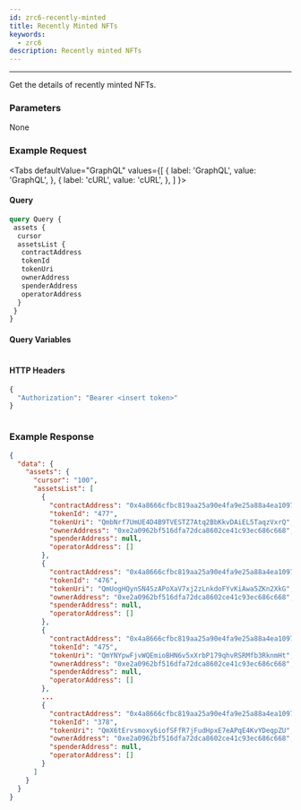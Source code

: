 ```yaml
---
id: zrc6-recently-minted
title: Recently Minted NFTs
keywords:
  - zrc6
description: Recently minted NFTs
---
```



---

Get the details of recently minted NFTs.


### Parameters

None

### Example Request


<Tabs
  defaultValue="GraphQL"
  values={[
    { label: 'GraphQL', value: 'GraphQL', },
    { label: 'cURL', value: 'cURL', },
  ]
}>

<TabItem value="GraphQL">

#### Query


```graphql
query Query {
 assets {
  cursor
  assetsList {
   contractAddress
   tokenId
   tokenUri
   ownerAddress
   spenderAddress
   operatorAddress
  }
 }
}
```

#### Query Variables

```graphql

```

#### HTTP Headers

```graphql
{
  "Authorization": "Bearer <insert token>" 
}
```

</TabItem>


<TabItem value="cURL">

```curl
```

</TabItem>
</Tabs>

### Example Response

```json
{
  "data": {
    "assets": {
      "cursor": "100",
      "assetsList": [
        {
          "contractAddress": "0x4a8666cfbc819aa25a90e4fa9e25a88a4ea10979",
          "tokenId": "477",
          "tokenUri": "QmbNrf7UmUE4D4B9TVESTZ7Atq2BbKkvDAiEL5TaqzVxrQ",
          "ownerAddress": "0xe2a0962bf516dfa72dca8602ce41c93ec686c668",
          "spenderAddress": null,
          "operatorAddress": []
        },
        {
          "contractAddress": "0x4a8666cfbc819aa25a90e4fa9e25a88a4ea10979",
          "tokenId": "476",
          "tokenUri": "QmUogHQynSN4SzAPoXaV7xj2zLnkdoFYvKiAwa5ZKn2XkG",
          "ownerAddress": "0xe2a0962bf516dfa72dca8602ce41c93ec686c668",
          "spenderAddress": null,
          "operatorAddress": []
        },
        {
          "contractAddress": "0x4a8666cfbc819aa25a90e4fa9e25a88a4ea10979",
          "tokenId": "475",
          "tokenUri": "QmYNYpwFjvWQEmioBHN6v5xXrbP179qhvRSRMfb3RknmHt",
          "ownerAddress": "0xe2a0962bf516dfa72dca8602ce41c93ec686c668",
          "spenderAddress": null,
          "operatorAddress": []
        },
        ...
        {
          "contractAddress": "0x4a8666cfbc819aa25a90e4fa9e25a88a4ea10979",
          "tokenId": "378",
          "tokenUri": "QmX6tErvsmoxy6iofSFfR7jFudHpxE7eAPqE4KvYDeqpZU",
          "ownerAddress": "0xe2a0962bf516dfa72dca8602ce41c93ec686c668",
          "spenderAddress": null,
          "operatorAddress": []
        }
      ]
    }
  }
}
```

